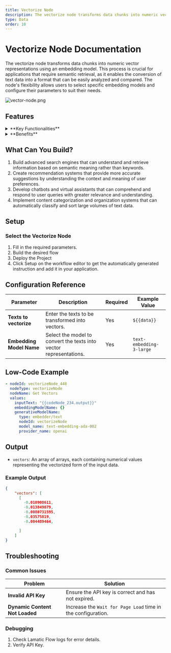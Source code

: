 ```yaml
---
title: Vectorize Node
description: The vectorize node transforms data chunks into numeric vector representations using an embedding model.
type: Data
order: 10
---
```


# Vectorize Node Documentation

The vectorize node transforms data chunks into numeric vector representations using an embedding model. This process is crucial for applications that require semantic retrieval, as it enables the conversion of text data into a format that can be easily analyzed and compared. The node's flexibility allows users to select specific embedding models and configure their parameters to suit their needs.

![vector-node.png](./img/vcn/vcn.webp)

## Features

<details>
  <summary>**Key Functionalities**</summary>

1. **Custom Embedding Model Selection:** Choose from a variety of embedding models to fit your application's needs.

1. **Parameter Configuration:** Fine-tune embedding parameters for optimal performance and relevance.

1. **Efficient Vectorization:** Quickly convert large volumes of text data into numeric vector representations.

1. **Semantic Retrieval Compatibility:** Enable advanced search and comparison functionalities using semantic understanding.

1. **Scalable Processing:** Handle massive datasets effectively, ensuring seamless vectorization at scale.

</details>

<details>
  <summary>**Benefits**</summary>

1. **Enhanced Data Analysis:** Leverage semantic vectors to improve search and analysis capabilities.

1. **Streamlined Integration:** Easily incorporate vectorized data into downstream applications and workflows.

1. **Improved Accuracy:** Benefit from state-of-the-art embedding models for precise semantic representation.

1. **Operational Flexibility:** Configure and adapt vectorization settings to meet evolving requirements.

1. **Future-Proof Design:** Stay compatible with the latest embedding technologies and methodologies.

</details>

## What Can You Build?

1. Build advanced search engines that can understand and retrieve information based on semantic meaning rather than keywords.
1. Create recommendation systems that provide more accurate suggestions by understanding the context and meaning of user preferences.
1. Develop chatbots and virtual assistants that can comprehend and respond to user queries with greater relevance and understanding.
1. Implement content categorization and organization systems that can automatically classify and sort large volumes of text data.

## Setup

### Select the Vectorize Node

1. Fill in the required parameters.
1. Build the desired flow
1. Deploy the Project
1. Click Setup on the workflow editor to get the automatically generated instruction and add it in your application.

## Configuration Reference

| **Parameter**            | **Description**                                                    | **Required** | **Example Value**        |
| ------------------------ | ------------------------------------------------------------------ | ------------ | ------------------------ |
| **Texts to vectorize**   | Enter the texts to be transformed into vectors.                    | Yes          | `${{data}}`              |
| **Embedding Model Name** | Select the model to convert the texts into vector representations. | Yes          | `text-embedding-3-large` |

## Low-Code Example

```yaml
- nodeId: vectorizeNode_448
  nodeType: vectorizeNode
  nodeName: Get Vectors
  values:
    inputText: "{{codeNode_234.output}}"
    embeddingModelName: {}
    generativeModelName:
      type: embedder/text
      nodeId: vectorizeNode
      model_name: text-embedding-ada-002
      provider_name: openai
```


## Output

- `vectors`: An array of arrays, each containing numerical values representing the vectorized form of the input data.

### Example Output

```json
{
    "vectors": [
      [
        -0.010908611,
        -0.013849079,
        -0.0080731595,
        -0.03575819,
        -0.004489464,

      ]
    ]
}
```

## Troubleshooting

### Common Issues

| **Problem**                    | **Solution**                                                 |
| ------------------------------ | ------------------------------------------------------------ |
| **Invalid API Key**            | Ensure the API key is correct and has not expired.           |
| **Dynamic Content Not Loaded** | Increase the `Wait for Page Load` time in the configuration. |

### Debugging

1. Check Lamatic Flow logs for error details.
1. Verify API Key.

